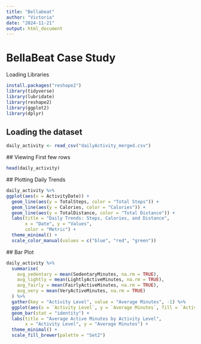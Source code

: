 ```yaml
---
title: "Bellabeat"
author: "Victoria"
date: "2024-11-21"
output: html_document
---
```

# BellaBeat Case Study
 Loading Libraries
```r
install.packages("reshape2")
library(tidyverse)      
library(lubridate)     
library(reshape2)       
library(ggplot2)        
library(dplyr)          
```

## Loading the dataset
```r
daily_activity <- read_csv("dailyActivity_merged.csv")
```
 ## Viewing First few rows
```r
head(daily_activity)
```
 ## Plotting Daily Trends
```r
daily_activity %>% 
ggplot(aes(x = ActivityDate)) +
  geom_line(aes(y = TotalSteps, color = "Total Steps")) +
  geom_line(aes(y = Calories, color = "Calories")) +
  geom_line(aes(y = TotalDistance, color = "Total Distance")) +
  labs(title = "Daily Trends: Steps, Calories, and Distance",
       x = "Date", y = "Values",
       color = "Metric") +
  theme_minimal() +
  scale_color_manual(values = c("blue", "red", "green"))

```
 ## Bar Plot
```r
daily_activity %>%
  summarise(
    avg_sedentary = mean(SedentaryMinutes, na.rm = TRUE),
    avg_lightly = mean(LightlyActiveMinutes, na.rm = TRUE),
    avg_fairly = mean(FairlyActiveMinutes, na.rm = TRUE),
    avg_very = mean(VeryActiveMinutes, na.rm = TRUE)
  ) %>%
  gather(key = "Activity Level", value = "Average Minutes", -1) %>%
  ggplot(aes(x = `Activity Level`, y = `Average Minutes`, fill = `Activity Level`)) +
  geom_bar(stat = "identity") +
  labs(title = "Average Active Minutes by Activity Level",
       x = "Activity Level", y = "Average Minutes") +
  theme_minimal() +
  scale_fill_brewer(palette = "Set2")

```
 
 
